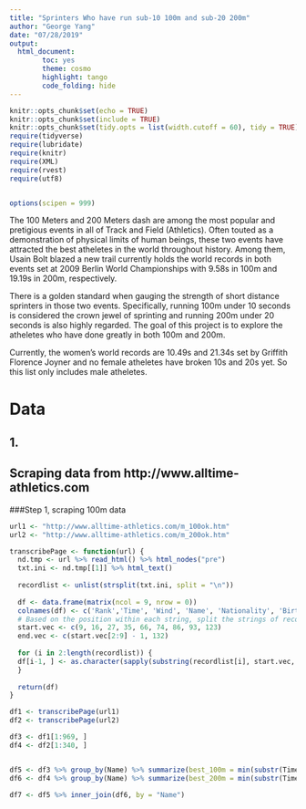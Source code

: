 ```yaml
---
title: "Sprinters Who have run sub-10 100m and sub-20 200m"
author: "George Yang"
date: "07/28/2019"
output: 
  html_document:
        toc: yes
        theme: cosmo
        highlight: tango
        code_folding: hide
---
```


```r
knitr::opts_chunk$set(echo = TRUE)
knitr::opts_chunk$set(include = TRUE)
knitr::opts_chunk$set(tidy.opts = list(width.cutoff = 60), tidy = TRUE)
require(tidyverse)
require(lubridate)
require(knitr)
require(XML)
require(rvest)
require(utf8)


options(scipen = 999)
```

The 100 Meters and 200 Meters dash are among the most popular and pretigious events in all of Track and Field (Athletics). Often touted as a demonstration of physical limits of human beings, these two events have attracted the best atheletes in the world throughout history. Among them, Usain Bolt blazed a new trail currently holds the world records in both events set at 2009 Berlin World Championships with 9.58s in 100m and 19.19s in 200m, respectively. 

There is a golden standard when gauging the strength of short distance sprinters in those two events. Specifically, running 100m under 10 seconds is considered the crown jewel of sprinting and running 200m under 20 seconds is also highly regarded. The goal of this project is to explore the atheletes who have done greatly in both 100m and 200m. 

Currently, the women's world records are 10.49s and 21.34s set by Griffith Florence Joyner and no female atheletes have broken 10s and 20s yet. So this list only includes male atheletes.  

# Data 
## 1. 
## Scraping data from http://www.alltime-athletics.com
###Step 1, scraping 100m data

```r
url1 <- "http://www.alltime-athletics.com/m_100ok.htm"
url2 <- "http://www.alltime-athletics.com/m_200ok.htm"

transcribePage <- function(url) {
  nd.tmp <- url %>% read_html() %>% html_nodes("pre") 
  txt.ini <- nd.tmp[[1]] %>% html_text()
  
  recordlist <- unlist(strsplit(txt.ini, split = "\n"))
  
  df <- data.frame(matrix(ncol = 9, nrow = 0))
  colnames(df) <- c('Rank','Time', 'Wind', 'Name', 'Nationality', 'Birthday', "Result", "City", "Date")
  # Based on the position within each string, split the strings of records into columns with the following indicator vectors
  start.vec <- c(9, 16, 27, 35, 66, 74, 86, 93, 123)
  end.vec <- c(start.vec[2:9] - 1, 132)
  
  for (i in 2:length(recordlist)) {
  df[i-1, ] <- as.character(sapply(substring(recordlist[i], start.vec, end.vec), trimws))
  }
  
  return(df)
}

df1 <- transcribePage(url1)
df2 <- transcribePage(url2)

```


```r
df3 <- df1[1:969, ]
df4 <- df2[1:340, ]


df5 <- df3 %>% group_by(Name) %>% summarize(best_100m = min(substr(Time, 1, 4))) %>% ungroup()
df6 <- df4 %>% group_by(Name) %>% summarize(best_200m = min(substr(Time, 1, 5))) %>% ungroup()

df7 <- df5 %>% inner_join(df6, by = "Name")
```




